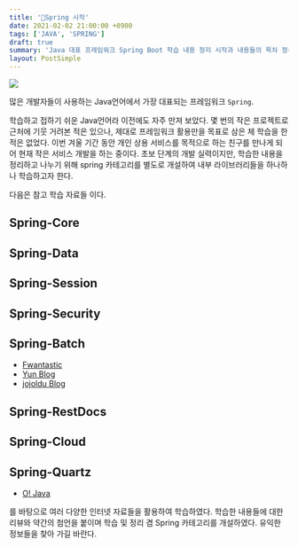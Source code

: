 ```yaml
---
title: '💼Spring 시작'
date: 2021-02-02 21:00:00 +0900
tags: ['JAVA', 'SPRING']
draft: true
summary: 'Java 대표 프레임워크 Spring Boot 학습 내용 정리 시작과 내용들의 목차 정리'
layout: PostSimple
---
```

<img src="https://upload.wikimedia.org/wikipedia/commons/4/44/Spring_Framework_Logo_2018.svg"></img>

많은 개발자들이 사용하는 Java언어에서 가장 대표되는 프레임워크 ```Spring```.

학습하고 접하기 쉬운 Java언어라 이전에도 자주 만져 보았다. 몇 번의 작은 프로젝트로 근처에 기웃 거려본 적은 있으나, 제대로 프레임워크 활용만을 목표로 삼은 체 학습을 한 적은 없었다. 이번 겨울 기간 동안 개인 상용 서비스를 목적으로 하는 친구를 만나게 되어 현재 작은 서비스 개발을 하는 중이다. 초보 단계의 개발 실력이지만, 학습한 내용을 정리하고 나누기 위해 spring 카테고리를 별도로 개설하여 내부 라이브러리들을 하나하나 학습하고자 한다.

다음은 참고 학습 자료들 이다.

## Spring-Core

## Spring-Data

## Spring-Session

## Spring-Security

## Spring-Batch
  - [Fwantastic](https://www.fwantastic.com/p/spring-batch.html)
  - [Yun Blog](https://cheese10yun.github.io/spring-batch-basic/)
  - [jojoldu Blog](https://jojoldu.tistory.com/category/Spring%20Batch)

## Spring-RestDocs

## Spring-Cloud

## Spring-Quartz
  - [O! Java](https://ojava.tistory.com/128)


를 바탕으로 여러 다양한 인터넷 자료들을 활용하여 학습하였다. 학습한 내용들에 대한 리뷰와 약간의 첨언을 붙이며 학습 및 정리 겸 Spring 카테고리를 개설하였다. 유익한 정보들을 찾아 가길 바란다.